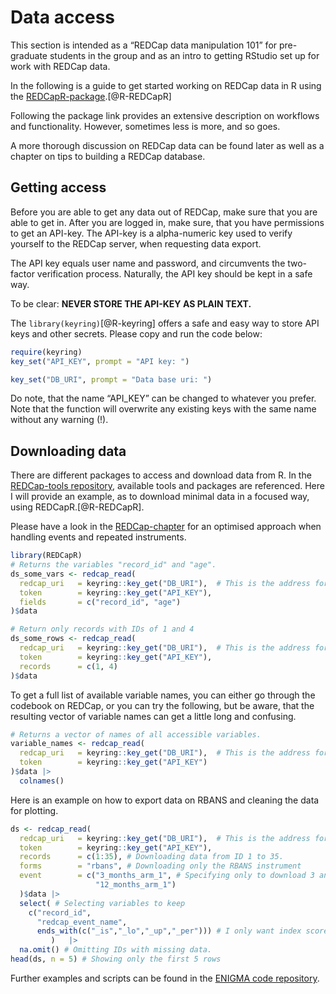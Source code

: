 # Data access {#sec-data-access}

This section is intended as a "REDCap data manipulation 101" for pre-graduate students in the group and as an intro to getting RStudio set up for work with REDCap data.

In the following is a guide to get started working on REDCap data in R using the [REDCapR-package](https://ouhscbbmc.github.io/REDCapR/).[@R-REDCapR]

Following the package link provides an extensive description on workflows and functionality. However, sometimes less is more, and so goes.

A more thorough discussion on REDCap data can be found later as well as a chapter on tips to building a REDCap database.

## Getting access {#sec-getting-access}

Before you are able to get any data out of REDCap, make sure that you are able to get in. After you are logged in, make sure, that you have permissions to get an API-key. The API-key is a alpha-numeric key used to verify yourself to the REDCap server, when requesting data export.

The API key equals user name and password, and circumvents the two-factor verification process. Naturally, the API key should be kept in a safe way.

::: callout-warning
To be clear: **NEVER STORE THE API-KEY AS PLAIN TEXT.**
:::

The `library(keyring)`[@R-keyring] offers a safe and easy way to store API keys and other secrets. Please copy and run the code below:

```r
require(keyring)
key_set("API_KEY", prompt = "API key: ")
```

```r
key_set("DB_URI", prompt = "Data base uri: ")
```

Do note, that the name "API_KEY" can be changed to whatever you prefer. Note that the function will overwrite any existing keys with the same name without any warning (!).

## Downloading data {#sec-downloading-data}

There are different packages to access and download data from R. In the [REDCap-tools repository](https://redcap-tools.github.io/projects/), available tools and packages are referenced. Here I will provide an example, as to download minimal data in a focused way, using REDCapR.[@R-REDCapR].

Please have a look in the [REDCap-chapter](#redcap-data) for an optimised approach when handling events and repeated instruments.

```r
library(REDCapR)
# Returns the variables "record_id" and "age".
ds_some_vars <- redcap_read(
  redcap_uri   = keyring::key_get("DB_URI"),  # This is the address for projects at the AU-server
  token        = keyring::key_get("API_KEY"),
  fields       = c("record_id", "age")
)$data 

# Return only records with IDs of 1 and 4
ds_some_rows <- redcap_read(
  redcap_uri   = keyring::key_get("DB_URI"),  # This is the address for projects at the AU-server
  token        = keyring::key_get("API_KEY"),
  records      = c(1, 4)
)$data
```

To get a full list of available variable names, you can either go through the codebook on REDCap, or you can try the following, but be aware, that the resulting vector of variable names can get a little long and confusing.

```r
# Returns a vector of names of all accessible variables.
variable_names <- redcap_read(
  redcap_uri   = keyring::key_get("DB_URI"),  # This is the address for projects at the AU-server
  token        = keyring::key_get("API_KEY")
)$data |> 
  colnames()
```

Here is an example on how to export data on RBANS and cleaning the data for plotting.

```r
ds <- redcap_read(
  redcap_uri   = keyring::key_get("DB_URI"),  # This is the address for projects at the AU-server
  token        = keyring::key_get("API_KEY"),
  records      = c(1:35), # Downloading data from ID 1 to 35.
  forms        = "rbans", # Downloading only the RBANS instrument
  event        = c("3_months_arm_1", # Specifying only to download 3 and 12 months data
                   "12_months_arm_1")
  )$data |> 
  select( # Selecting variables to keep
    c("record_id",
      "redcap_event_name",
      ends_with(c("_is","_lo","_up","_per"))) # I only want index scores, lower and upper CIs and percentile.
         )   |> 
  na.omit() # Omitting IDs with missing data.
head(ds, n = 5) # Showing only the first 5 rows
```

Further examples and scripts can be found in the [ENIGMA code repository](https://github.com/agdamsbo/ENIGMAtrial_R).
